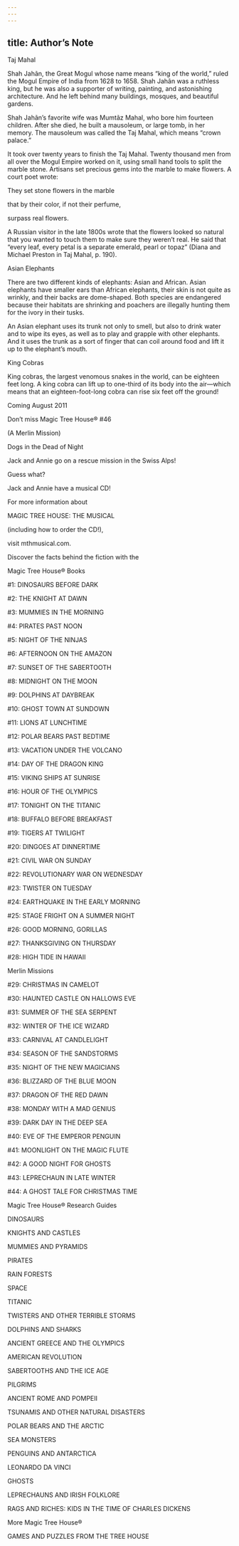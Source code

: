 ```yaml
---
---
---
```

title: Author’s Note
---



Taj Mahal

Shah Jahãn, the Great Mogul whose name means “king of the world,” ruled the Mogul Empire of India from 1628 to 1658. Shah Jahãn was a ruthless king, but he was also a supporter of writing, painting, and astonishing architecture. And he left behind many buildings, mosques, and beautiful gardens.

Shah Jahãn’s favorite wife was Mumtãz Mahal, who bore him fourteen children. After she died, he built a mausoleum, or large tomb, in her memory. The mausoleum was called the Taj Mahal, which means “crown palace.”

It took over twenty years to finish the Taj Mahal. Twenty thousand men from all over the Mogul Empire worked on it, using small hand tools to split the marble stone. Artisans set precious gems into the marble to make flowers. A court poet wrote:

They set stone flowers in the marble

that by their color, if not their perfume,

surpass real flowers.



A Russian visitor in the late 1800s wrote that the flowers looked so natural that you wanted to touch them to make sure they weren’t real. He said that “every leaf, every petal is a separate emerald, pearl or topaz” (Diana and Michael Preston in Taj Mahal, p. 190).

Asian Elephants

There are two different kinds of elephants: Asian and African. Asian elephants have smaller ears than African elephants, their skin is not quite as wrinkly, and their backs are dome-shaped. Both species are endangered because their habitats are shrinking and poachers are illegally hunting them for the ivory in their tusks.

An Asian elephant uses its trunk not only to smell, but also to drink water and to wipe its eyes, as well as to play and grapple with other elephants. And it uses the trunk as a sort of finger that can coil around food and lift it up to the elephant’s mouth.

King Cobras

King cobras, the largest venomous snakes in the world, can be eighteen feet long. A king cobra can lift up to one-third of its body into the air—which means that an eighteen-foot-long cobra can rise six feet off the ground!





Coming August 2011

Don’t miss Magic Tree House® #46

(A Merlin Mission)

Dogs in the Dead of Night

Jack and Annie go on a rescue mission in the Swiss Alps!





Guess what?

Jack and Annie have a musical CD!





For more information about

MAGIC TREE HOUSE: THE MUSICAL

(including how to order the CD!),

visit mthmusical.com.





Discover the facts behind the fiction with the





Magic Tree House® Books

#1: DINOSAURS BEFORE DARK

#2: THE KNIGHT AT DAWN

#3: MUMMIES IN THE MORNING

#4: PIRATES PAST NOON

#5: NIGHT OF THE NINJAS

#6: AFTERNOON ON THE AMAZON

#7: SUNSET OF THE SABERTOOTH

#8: MIDNIGHT ON THE MOON

#9: DOLPHINS AT DAYBREAK

#10: GHOST TOWN AT SUNDOWN

#11: LIONS AT LUNCHTIME

#12: POLAR BEARS PAST BEDTIME

#13: VACATION UNDER THE VOLCANO

#14: DAY OF THE DRAGON KING

#15: VIKING SHIPS AT SUNRISE

#16: HOUR OF THE OLYMPICS

#17: TONIGHT ON THE TITANIC

#18: BUFFALO BEFORE BREAKFAST

#19: TIGERS AT TWILIGHT

#20: DINGOES AT DINNERTIME

#21: CIVIL WAR ON SUNDAY

#22: REVOLUTIONARY WAR ON WEDNESDAY

#23: TWISTER ON TUESDAY

#24: EARTHQUAKE IN THE EARLY MORNING

#25: STAGE FRIGHT ON A SUMMER NIGHT

#26: GOOD MORNING, GORILLAS

#27: THANKSGIVING ON THURSDAY

#28: HIGH TIDE IN HAWAII




Merlin Missions

#29: CHRISTMAS IN CAMELOT

#30: HAUNTED CASTLE ON HALLOWS EVE

#31: SUMMER OF THE SEA SERPENT

#32: WINTER OF THE ICE WIZARD

#33: CARNIVAL AT CANDLELIGHT

#34: SEASON OF THE SANDSTORMS

#35: NIGHT OF THE NEW MAGICIANS

#36: BLIZZARD OF THE BLUE MOON

#37: DRAGON OF THE RED DAWN

#38: MONDAY WITH A MAD GENIUS

#39: DARK DAY IN THE DEEP SEA

#40: EVE OF THE EMPEROR PENGUIN

#41: MOONLIGHT ON THE MAGIC FLUTE

#42: A GOOD NIGHT FOR GHOSTS

#43: LEPRECHAUN IN LATE WINTER

#44: A GHOST TALE FOR CHRISTMAS TIME




Magic Tree House® Research Guides

DINOSAURS

KNIGHTS AND CASTLES

MUMMIES AND PYRAMIDS

PIRATES

RAIN FORESTS

SPACE

TITANIC

TWISTERS AND OTHER TERRIBLE STORMS

DOLPHINS AND SHARKS

ANCIENT GREECE AND THE OLYMPICS

AMERICAN REVOLUTION

SABERTOOTHS AND THE ICE AGE

PILGRIMS

ANCIENT ROME AND POMPEII

TSUNAMIS AND OTHER NATURAL DISASTERS

POLAR BEARS AND THE ARCTIC

SEA MONSTERS

PENGUINS AND ANTARCTICA

LEONARDO DA VINCI

GHOSTS

LEPRECHAUNS AND IRISH FOLKLORE

RAGS AND RICHES: KIDS IN THE TIME OF CHARLES DICKENS




More Magic Tree House®

GAMES AND PUZZLES FROM THE TREE HOUSE